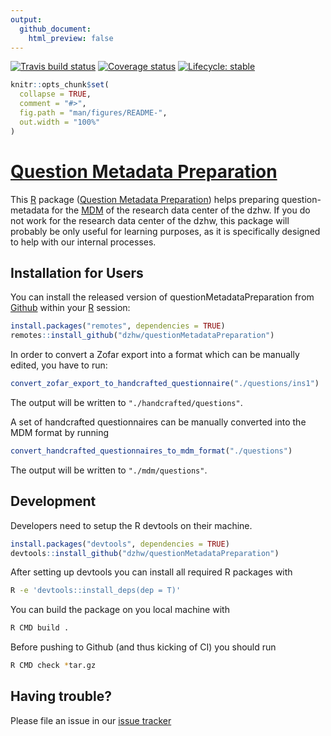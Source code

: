 ```yaml
---
output:
  github_document:
    html_preview: false
---
```


<!-- README.md is generated from README.Rmd. Please edit that file -->
<!-- badges: start -->
  [![Travis build status](https://travis-ci.org/dzhw/questionMetadataPreparation.svg?branch=master)](https://travis-ci.org/dzhw/questionMetadataPreparation)
  [![Coverage status](https://codecov.io/github/dzhw/questionMetadataPreparation/branch/master/graph/badge.svg)](https://codecov.io/github/dzhw/questionMetadataPreparation?branch=master)
[![Lifecycle: stable](https://img.shields.io/badge/lifecycle-stable-brightgreen.svg)](https://www.tidyverse.org/lifecycle/#stable)
<!-- badges: end -->

```r
knitr::opts_chunk$set(
  collapse = TRUE,
  comment = "#>",
  fig.path = "man/figures/README-",
  out.width = "100%"
)
```
# [Question Metadata Preparation](https://dzhw.github.io/questionMetadataPreparation/)

This [R](https://www.r-project.org/about.html) package ([Question Metadata Preparation](https://dzhw.github.io/questionMetadataPreparation/)) helps preparing question-metadata for the [MDM](https://metadata.fdz.dzhw.eu) of
the research data center of the dzhw. If you do not work for the research data
center of the dzhw, this package will probably be only useful for learning purposes,
as it is specifically designed to help with our internal processes.

## Installation for Users

You can install the released version of questionMetadataPreparation from [Github](https://github.com/dzhw/questionMetadataPreparation) within your [R](https://www.r-project.org/about.html) session:

```r
install.packages("remotes", dependencies = TRUE)
remotes::install_github("dzhw/questionMetadataPreparation")
```

In order to convert a Zofar export into a format which can be manually edited,
you have to run:
```r
convert_zofar_export_to_handcrafted_questionnaire("./questions/ins1")
```
The output will be written to ```"./handcrafted/questions"```.

A set of handcrafted questionnaires can be manually converted into the MDM format
by running
```r
convert_handcrafted_questionnaires_to_mdm_format("./questions")
```
The output will be written to ```"./mdm/questions"```.

## Development

Developers need to setup the R devtools on their machine.
```r
install.packages("devtools", dependencies = TRUE)
devtools::install_github("dzhw/questionMetadataPreparation")
```

After setting up devtools you can install all required R packages with
``` bash
R -e 'devtools::install_deps(dep = T)'
```

You can build the package on you local machine with
``` bash
R CMD build .
```

Before pushing to Github (and thus kicking of CI) you should run
``` bash
R CMD check *tar.gz
```

## Having trouble?

Please file an issue in our [issue tracker](https://github.com/dzhw/metadatamanagement/issues)
